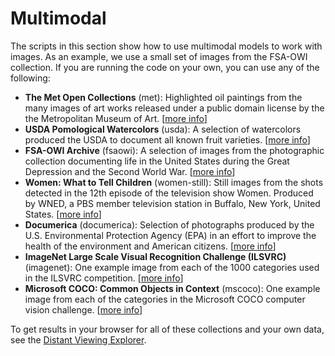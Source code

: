 # Multimodal {#part-methods .unnumbered}

The scripts in this section show how to use multimodal
models to work with images. As an example, we use a small set
of images from the FSA-OWI collection. If you are running the
code on your own, you can use any of the following:

- **The Met Open Collections** (met): Highlighted oil paintings
from the many images of art works released under a public domain
license by the the Metropolitan Museum of Art.
[[more info](https://www.metmuseum.org/art/collection/search?showOnly=openAccess)]
- **USDA Pomological Watercolors** (usda): A selection of watercolors
produced the USDA to document all known fruit varieties.
[[more info](https://search.nal.usda.gov/discovery/collectionDiscovery?vid=01NAL_INST:MAIN&collectionId=81279629860007426)]
- **FSA-OWI Archive** (fsaowi): A selection of images from the
photographic collection documenting life in the United States during
the Great Depression and the Second World War.
[[more info](https://photogrammar.org/)]
- **Women: What to Tell Children** (women-still): Still images from
the shots detected in the 12th episode of the television show Women.
Produced by WNED, a PBS member television station in Buffalo, New York,
United States.
[[more info](https://americanarchive.org/catalog/cpb-aacip-81-03qv9szv)]
- **Documerica** (documerica): Selection of photographs produced by
the U.S. Environmental Protection Agency (EPA) in an effort to improve
the health of the environment and American citizens.
[[more info](https://digitaldocumerica.org/)]
- **ImageNet Large Scale Visual Recognition Challenge (ILSVRC)** (imagenet):
One example image from each of the 1000 categories used in the ILSVRC competition.
[[more info](https://image-net.org/challenges/LSVRC/)]
- **Microsoft COCO: Common Objects in Context** (mscoco): One example image
from each of the categories in the Microsoft COCO computer vision challenge.
[[more info](https://cocodataset.org/#home)]

To get results in your browser for all of these collections 
and your own data, see the
[Distant Viewing Explorer](https://distant-viewing.github.io/dvgui-demo).